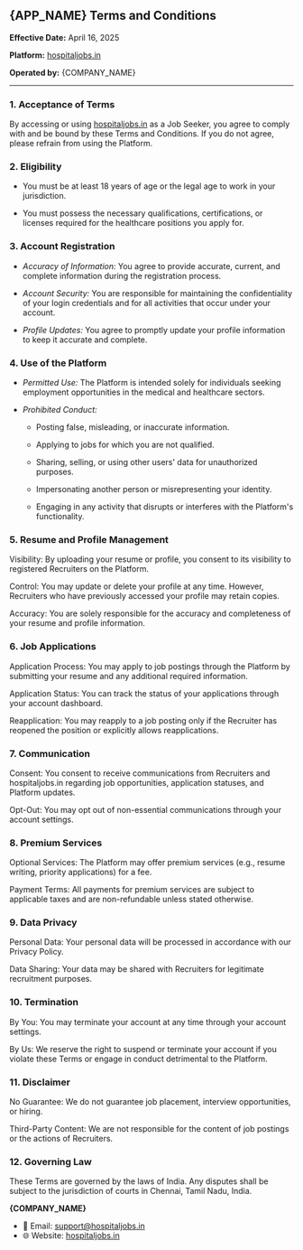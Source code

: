 
## {APP_NAME} Terms and Conditions
**Effective Date:** April 16, 2025

**Platform:** [hospitaljobs.in](https://hospitaljobs.in)

**Operated by:** {COMPANY_NAME}

------

### 1. Acceptance of Terms
By accessing or using [hospitaljobs.in](https://hospitaljobs.in) as a Job Seeker, you agree to comply with and be bound by these Terms and Conditions. If you do not agree, please refrain from using the Platform.

### 2. Eligibility
- You must be at least 18 years of age or the legal age to work in your jurisdiction.

- You must possess the necessary qualifications, certifications, or licenses required for the healthcare positions you apply for.

### 3. Account Registration
- *Accuracy of Information:* You agree to provide accurate, current, and complete information during the registration process.

- *Account Security:* You are responsible for maintaining the confidentiality of your login credentials and for all activities that occur under your account.

- *Profile Updates:* You agree to promptly update your profile information to keep it accurate and complete.

### 4. Use of the Platform
- *Permitted Use:* The Platform is intended solely for individuals seeking employment opportunities in the medical and healthcare sectors.

- *Prohibited Conduct:*

    - Posting false, misleading, or inaccurate information.

    - Applying to jobs for which you are not qualified.

    - Sharing, selling, or using other users' data for unauthorized purposes.

    - Impersonating another person or misrepresenting your identity.

    - Engaging in any activity that disrupts or interferes with the Platform's functionality.

### 5. Resume and Profile Management
Visibility: By uploading your resume or profile, you consent to its visibility to registered Recruiters on the Platform.

Control: You may update or delete your profile at any time. However, Recruiters who have previously accessed your profile may retain copies.

Accuracy: You are solely responsible for the accuracy and completeness of your resume and profile information.

### 6. Job Applications
Application Process: You may apply to job postings through the Platform by submitting your resume and any additional required information.

Application Status: You can track the status of your applications through your account dashboard.

Reapplication: You may reapply to a job posting only if the Recruiter has reopened the position or explicitly allows reapplications.

### 7. Communication
Consent: You consent to receive communications from Recruiters and hospitaljobs.in regarding job opportunities, application statuses, and Platform updates.

Opt-Out: You may opt out of non-essential communications through your account settings.

### 8. Premium Services
Optional Services: The Platform may offer premium services (e.g., resume writing, priority applications) for a fee.

Payment Terms: All payments for premium services are subject to applicable taxes and are non-refundable unless stated otherwise.

### 9. Data Privacy
Personal Data: Your personal data will be processed in accordance with our Privacy Policy.

Data Sharing: Your data may be shared with Recruiters for legitimate recruitment purposes.

### 10. Termination
By You: You may terminate your account at any time through your account settings.

By Us: We reserve the right to suspend or terminate your account if you violate these Terms or engage in conduct detrimental to the Platform.

### 11. Disclaimer
No Guarantee: We do not guarantee job placement, interview opportunities, or hiring.

Third-Party Content: We are not responsible for the content of job postings or the actions of Recruiters.

### 12. Governing Law
These Terms are governed by the laws of India. Any disputes shall be subject to the jurisdiction of courts in Chennai, Tamil Nadu, India.

**{COMPANY_NAME}**
- 📧 Email: [support@hospitaljobs.in](mailto:support@hospitaljobs.in)
- 🌐 Website: [hospitaljobs.in](https://hospitaljobs.in)
